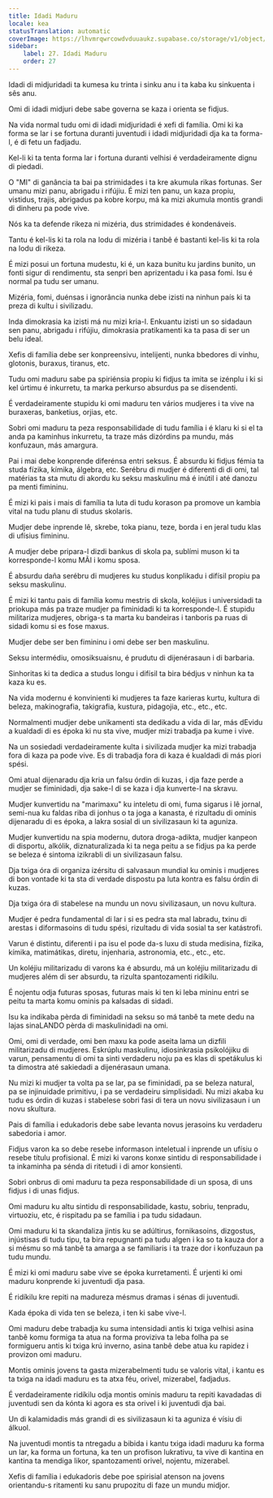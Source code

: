 ```yaml
---
title: Idadi Maduru
locale: kea
statusTranslation: automatic
coverImage: https://lhvmrqwrcowdvduuaukz.supabase.co/storage/v1/object/public/strapi-uploads/small_cover-educacion-fundamental.webp-2d51a7828a2b1309555be27f7e2a61a0.webp
sidebar:
    label: 27. Idadi Maduru
    order: 27
---
```

Idadi di midjuridadi ta kumesa ku trinta i sinku anu i ta kaba ku sinkuenta i sês anu.

Omi di idadi midjuri debe sabe governa se kaza i orienta se fidjus.

Na vida normal tudu omi di idadi midjuridadi é xefi di família. Omi ki ka forma se lar i se fortuna duranti juventudi i idadi midjuridadi dja ka ta forma-l, é di fetu un fadjadu.

Kel-li ki ta tenta forma lar i fortuna duranti velhisi é verdadeiramente dignu di piedadi.

O "MI" di ganância ta bai pa strimidades i ta kre akumula rikas fortunas. Ser umanu mizi panu, abrigadu i rifújiu. É mizi ten panu, un kaza propiu, vistidus, trajis, abrigadus pa kobre korpu, má ka mizi akumula montis grandi di dinheru pa pode vive.

Nós ka ta defende rikeza ni mizéria, dus strimidades é kondenáveis.

Tantu é kel-lis ki ta rola na lodu di mizéria i tanbê é bastanti kel-lis ki ta rola na lodu di rikeza.

É mizi posui un fortuna mudestu, ki é, un kaza bunitu ku jardins bunito, un fonti sigur di rendimentu, sta senpri ben aprizentadu i ka pasa fomi. Isu é normal pa tudu ser umanu.

Mizéria, fomi, duénsas i ignorância nunka debe izisti na ninhun país ki ta preza di kultu i sivilizadu.

Inda dimokrasia ka izisti má nu mizi kria-l. Enkuantu izisti un so sidadaun sen panu, abrigadu i rifújiu, dimokrasia pratikamenti ka ta pasa di ser un belu ideal.

Xefis di família debe ser konpreensivu, intelijenti, nunka bbedores di vinhu, glotonis, buraxus, tiranus, etc.

Tudu omi maduru sabe pa spiriénsia propiu ki fidjus ta imita se izénplu i ki si kel úrtimu é inkurretu, ta marka perkurso absurdus pa se disendenti.

É verdadeiramente stupidu ki omi maduru ten vários mudjeres i ta vive na buraxeras, banketius, orjias, etc.

Sobri omi maduru ta peza responsabilidade di tudu família i é klaru ki si el ta anda pa kaminhus inkurretu, ta traze más dizórdins pa mundu, más konfuzaun, más amargura.

Pai i mai debe konprende diferénsa entri seksus. É absurdu ki fidjus fémia ta studa fízika, kímika, álgebra, etc. Serébru di mudjer é diferenti di di omi, tal matérias ta sta mutu di akordu ku seksu maskulinu má é inútil i até danozu pa menti fimininu.

É mizi ki pais i mais di família ta luta di tudu korason pa promove un kambia vital na tudu planu di studus skolaris.

Mudjer debe inprende lê, skrebe, toka pianu, teze, borda i en jeral tudu klas di ufísius fimininu.

A mudjer debe pripara-l dizdi bankus di skola pa, sublími muson ki ta korresponde-l komu MÃI i komu sposa.

É absurdu daña serébru di mudjeres ku studus konplikadu i difísil propiu pa seksu maskulinu.

É mizi ki tantu pais di família komu mestris di skola, koléjius i universidadi ta priokupa más pa traze mudjer pa fiminidadi ki ta korresponde-l. É stupidu militariza mudjeres, obriga-s ta marta ku bandeiras i tanboris pa ruas di sidadi komu si es fose maxus.

Mudjer debe ser ben fimininu i omi debe ser ben maskulinu.

Seksu intermédiu, omosiksuaisnu, é prudutu di dijenérasaun i di barbaria.

Sinhoritas ki ta dedica a studus longu i difísil ta bira bédjus v ninhun ka ta kaza ku es.

Na vida modernu é konvinienti ki mudjeres ta faze karieras kurtu, kultura di beleza, makinografia, takigrafia, kustura, pidagojia, etc., etc., etc.

Normalmenti mudjer debe unikamenti sta dedikadu a vida di lar, más dEvidu a kualdadi di es époka ki nu sta vive, mudjer mizi trabadja pa kume i vive.

Na un sosiedadi verdadeiramente kulta i sivilizada mudjer ka mizi trabadja fora di kaza pa pode vive. Es di trabadja fora di kaza é kualdadi di más piori spési.

Omi atual dijenaradu dja kria un falsu órdin di kuzas, i dja faze perde a mudjer se fiminidadi, dja sake-l di se kaza i dja kunverte-l na skravu.

Mudjer kunvertidu na "marimaxu" ku inteletu di omi, fuma sigarus i lê jornal, semi-nua ku faldas riba di jonhus o ta joga a kanasta, é rizultadu di ominis dijenaradu di es époka, a lakra sosial di un sivilizasaun ki ta aguniza.

Mudjer kunvertidu na spia modernu, dutora droga-adikta, mudjer kanpeon di disportu, alkólik, diznaturalizada ki ta nega peitu a se fidjus pa ka perde se beleza é sintoma izikrabli di un sivilizasaun falsu.

Dja txiga óra di organiza izérsitu di salvasaun mundial ku ominis i mudjeres di bon vontade ki ta sta di verdade dispostu pa luta kontra es falsu órdin di kuzas.

Dja txiga óra di stabelese na mundu un novu sivilizasaun, un novu kultura.

Mudjer é pedra fundamental di lar i si es pedra sta mal labradu, txinu di arestas i diformasoins di tudu spési, rizultadu di vida sosial ta ser katástrofi.

Varun é distintu, diferenti i pa isu el pode da-s luxu di studa medisina, fízika, kímika, matimátikas, diretu, injenharia, astronomia, etc., etc., etc.

Un koléjiu militarizadu di varons ka é absurdu, má un koléjiu militarizadu di mudjeres além di ser absurdu, ta rizulta spantozamenti ridíkilu.

É nojentu odja futuras sposas, futuras mais ki ten ki leba mininu entri se peitu ta marta komu ominis pa kalsadas di sidadi.

Isu ka indikaba pèrda di fiminidadi na seksu so má tanbê ta mete dedu na lajas sinaLANDO pèrda di maskulinidadi na omi.

Omi, omi di verdade, omi ben maxu ka pode aseita lama un dizfili militarizadu di mudjeres. Eskrúplu maskulinu, idiosinkrasia psikolójiku di varun, pensamentu di omi ta sinti verdaderu noju pa es klas di spetákulus ki ta dimostra até sakiedadi a dijenérasaun umana.

Nu mizi ki mudjer ta volta pa se lar, pa se fiminidadi, pa se beleza natural, pa se injinuidade primitivu, i pa se verdadeiru simplisidadi. Nu mizi akaba ku tudu es órdin di kuzas i stabelese sobri fasi di tera un novu sivilizasaun i un novu skultura.

Pais di família i edukadoris debe sabe levanta novus jerasoins ku verdaderu sabedoria i amor.

Fidjus varon ka so debe resebe informason inteletual i inprende un ufísiu o resebe títulu profisional. É mizi ki varons konxe sintidu di responsabilidade i ta inkaminha pa sénda di ritetudi i di amor konsienti.

Sobri onbrus di omi maduru ta peza responsabilidade di un sposa, di uns fidjus i di unas fidjus.

Omi maduru ku altu sintidu di responsabilidade, kastu, sobriu, tenpradu, virtuoziu, etc, é rispitadu pa se família i pa tudu sidadaun.

Omi maduru ki ta skandaliza jintis ku se adúltirus, fornikasoins, dizgostus, injústisas di tudu tipu, ta bira repugnanti pa tudu algen i ka so ta kauza dor a si mésmu so má tanbê ta amarga a se familiaris i ta traze dor i konfuzaun pa tudu mundu.

É mizi ki omi maduru sabe vive se époka kurretamenti. É urjenti ki omi maduru konprende ki juventudi dja pasa.

É ridíkilu kre repiti na madureza mésmus dramas i sénas di juventudi.

Kada époka di vida ten se beleza, i ten ki sabe vive-l.

Omi maduru debe trabadja ku suma intensidadi antis ki txiga velhisi asina tanbê komu formiga ta atua na forma proviziva ta leba folha pa se formigueru antis ki txiga krú inverno, asina tanbê debe atua ku rapidez i provizon omi maduru.

Montis ominis jovens ta gasta mizerabelmenti tudu se valoris vital, i kantu es ta txiga na idadi maduru es ta atxa féu, orivel, mizerabel, fadjadus.

É verdadeiramente ridíkilu odja montis ominis maduru ta repiti kavadadas di juventudi sen da kónta ki agora es sta orivel i ki juventudi dja bai.

Un di kalamidadis más grandi di es sivilizasaun ki ta aguniza é vísiu di álkuol.

Na juventudi montis ta ntregadu a bibida i kantu txiga idadi maduru ka forma un lar, ka forma un fortuna, ka ten un profison lukrativu, ta vive di kantina en kantina ta mendiga likor, spantozamenti orivel, nojentu, mizerabel.

Xefis di família i edukadoris debe poe spirisial atenson na jovens orientandu-s ritamenti ku sanu prupozitu di faze un mundu midjor.

